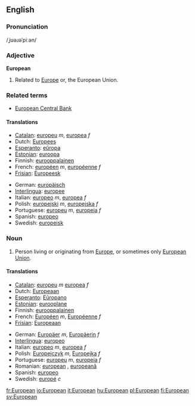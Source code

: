 ==English==

===Pronunciation===
/ˌjʊəɹəˈpiːən/

===Adjective===
'''European'''
#Related to [[Europe]] or, the European Union.

===Related terms===
* [[European Central Bank]]

====Translations====

{{top}}
*[[Catalan]]: [[europeu]] ''m'', [[europea]] ''f''
*Dutch: [[Europees]]
*[[Esperanto]]: [[eŭropa]]
*[[Estonian]]: [[euroopa]]
*Finnish: [[eurooppalainen]]
*French: [[européen]] ''m'', [[européenne]] ''f''
*[[Frisian]]: [[Europeesk]]
{{mid}}
*German: [[europäisch]]
*[[Interlingua]]: [[europee]]
*Italian: [[europeo]] ''m'', [[europea]] ''f''
*Polish: [[europejski]] ''m'', [[europejska]] ''f''
*Portuguese: [[europeu]] ''m'', [[europeia]] ''f''
*Spanish: [[europeo]]
*Swedish: [[europeisk]]
{{bottom}}

===Noun===
{{en-noun}}

#Person living or originating from [[Europe]], or sometimes only [[European Union]].

====Translations====

{{top}}
*[[Catalan]]: [[europeu]] ''m'' [[europea]] ''f''
*Dutch: [[Europeaan]]
*[[Esperanto]]: [[Eŭropano]]
*[[Estonian]]: [[eurooplane]]
*Finnish: [[eurooppalainen]]
*French: [[Européen]] ''m'', [[Européenne]] ''f''
*[[Frisian]]: [[Europeaan]]
{{mid}}
*German: [[Europäer]] ''m'', [[Europäerin]] ''f''
*[[Interlingua]]: [[europeo]]
*Italian: [[europeo]] ''m'', [[europea]] ''f''
*Polish: [[Europejczyk]] ''m'', [[Europejka]] ''f''
*Portuguese: [[europeu]] ''m'', [[europeia]] ''f''
*Romanian: [[european]] {{m}}, [[europeană]] {{f}}
*Spanish: [[europeo]]
*Swedish: [[europé]] ''c''
{{bottom}}

[[fr:European]]
[[io:European]]
[[it:European]]
[[hu:European]]
[[pl:European]]
[[fi:European]]
[[sv:European]]